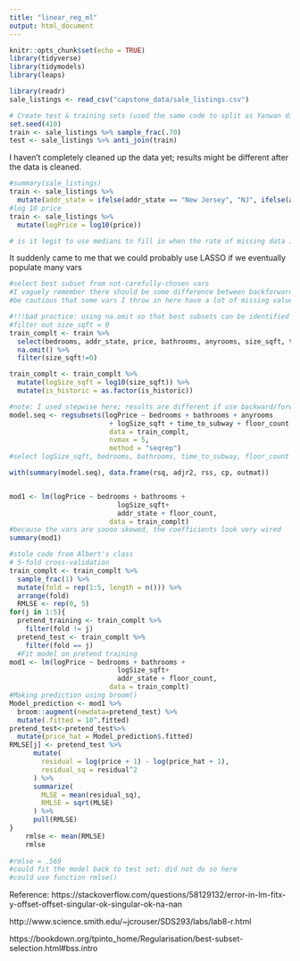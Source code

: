 ```yaml
---
title: "linear_reg_ml"
output: html_document
---
```


```r
knitr::opts_chunk$set(echo = TRUE)
library(tidyverse)
library(tidymodels)
library(leaps)
```

```r
library(readr)
sale_listings <- read_csv("capstone_data/sale_listings.csv")

# Create test & training sets (used the same code to split as Yanwan did in null model)
set.seed(410)
train <- sale_listings %>% sample_frac(.70)
test <- sale_listings %>% anti_join(train)
```

I haven't completely cleaned up the data yet; results might be different after the data is cleaned. 

```r
#summary(sale_listings)
train <- sale_listings %>%
  mutate(addr_state = ifelse(addr_state == "New Jersey", "NJ", ifelse(addr_state == "New York", "NY", addr_state)))
#log 10 price 
train <- sale_listings %>%
  mutate(logPrice = log10(price))

# is it legit to use medians to fill in when the rate of missing data is very large? (i.e., over10k)
```

It suddenly came to me that we could probably use LASSO if we eventually populate many vars 

```r
#select best subset from not-carefully-chosen vars 
#I vaguely remember there should be some difference between backforward vs forward vs stepwise selection but can't recall the details 
#be cautious that some vars I throw in here have a lot of missing values/ skewed values 

#!!!bad practice: using na.omit so that best subsets can be identified -- again will revisit this after data is cleaned 
#filter out size_sqft = 0 
train_complt <- train %>%
  select(bedrooms, addr_state, price, bathrooms, anyrooms, size_sqft, time_to_subway, floor_count, year_built,logPrice, is_historic) %>%
  na.omit() %>%
  filter(size_sqft!=0)

train_complt <- train_complt %>%
  mutate(logSize_sqft = log10(size_sqft)) %>%
  mutate(is_historic = as.factor(is_historic))

#note: I used stepwise here; results are different if use backward/forward selection 
model.seq <- regsubsets(logPrice ~ bedrooms + bathrooms + anyrooms
                         + logSize_sqft + time_to_subway + floor_count + year_built + addr_state, 
                         data = train_complt, 
                         nvmax = 5, 
                         method = "seqrep")
#select logSize_sqft, bedrooms, bathrooms, time_to_subway, floor_count 

with(summary(model.seq), data.frame(rsq, adjr2, rss, cp, outmat))


mod1 <- lm(logPrice ~ bedrooms + bathrooms + 
                           logSize_sqft+
                           addr_state + floor_count, 
                         data = train_complt)
#because the vars are soooo skewed, the coefficients look very wired 
summary(mod1)
```

```r
#stole code from Albert's class 
# 5-fold cross-validation 
train_complt <- train_complt %>% 
  sample_frac(1) %>% 
  mutate(fold = rep(1:5, length = n())) %>% 
  arrange(fold)
  RMLSE <- rep(0, 5)
for(j in 1:5){
  pretend_training <- train_complt %>% 
    filter(fold != j)
  pretend_test <- train_complt %>% 
    filter(fold == j)
  #Fit model on pretend training
mod1 <- lm(logPrice ~ bedrooms + bathrooms + 
                           logSize_sqft+
                           addr_state + floor_count, 
                         data = train_complt)
#Making prediction using broom()
Model_prediction <- mod1 %>%
  broom::augment(newdata=pretend_test) %>%
  mutate(.fitted = 10^.fitted)
pretend_test<-pretend_test%>%
  mutate(price_hat = Model_prediction$.fitted)
RMLSE[j] <- pretend_test %>% 
      mutate(
        residual = log(price + 1) - log(price_hat + 1),
        residual_sq = residual^2
      ) %>% 
      summarize(
        MLSE = mean(residual_sq),
        RMLSE = sqrt(MLSE)
      ) %>% 
      pull(RMLSE)
}
    rmlse <- mean(RMLSE)
    rmlse
    
#rmlse = .569 
#could fit the model back to test set; did not do so here 
#could use function rmlse()
```






Reference: 
https://stackoverflow.com/questions/58129132/error-in-lm-fitx-y-offset-offset-singular-ok-singular-ok-na-nan

http://www.science.smith.edu/~jcrouser/SDS293/labs/lab8-r.html

https://bookdown.org/tpinto_home/Regularisation/best-subset-selection.html#bss.intro








